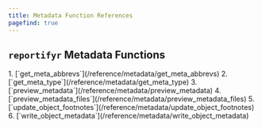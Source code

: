 ```yaml
---
title: Metadata Function References
pagefind: true
---
```



## `reportifyr` Metadata Functions

<Steps>
1. [`get_meta_abbrevs`](/reference/metadata/get_meta_abbrevs)
2. [`get_meta_type`](/reference/metadata/get_meta_type)
3. [`preview_metadata`](/reference/metadata/preview_metadata)
4. [`preview_metadata_files`](/reference/metadata/preview_metadata_files)
5. [`update_object_footnotes`](/reference/metadata/update_object_footnotes)
6. [`write_object_metadata`](/reference/metadata/write_object_metadata)
</Steps>
